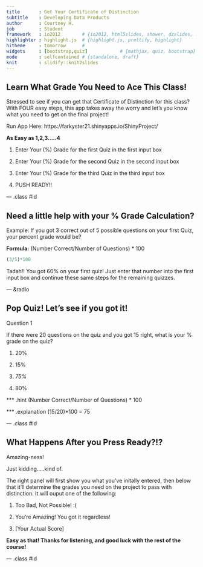```yaml
---
title       : Get Your Certificate of Distinction
subtitle    : Developing Data Products
author      : Courtney H.
job         : Student
framework   : io2012        # {io2012, html5slides, shower, dzslides, ...}
highlighter : highlight.js  # {highlight.js, prettify, highlight}
hitheme     : tomorrow      # 
widgets     : [bootstrap,quiz]            # {mathjax, quiz, bootstrap}
mode        : selfcontained # {standalone, draft}
knit        : slidify::knit2slides
---
```


## Learn What Grade You Need to Ace This Class!

Stressed to see if you can get that Certificate of Distinction for this class?
With FOUR easy steps, this app takes away the worry and let's you know what you need to get on the final project!

Run App Here: https://farkyster21.shinyapps.io/ShinyProject/

**As Easy as 1,2,3.....4**

1. Enter Your (%) Grade for the first Quiz in the first input box

2. Enter Your (%) Grade for the second Quiz in the second input box

3. Enter Your (%) Grade for the third Quiz in the third input box

4. PUSH READY!! 


--- .class #id 

## Need a little help with your % Grade Calculation?

Example: If you got 3 correct out of 5 possible questions on your first Quiz, your percent grade would be?

**Formula:**
(Number Correct/Number of Questions) * 100

```r
(3/5)*100
```



Tadah!! You got 60% on your first quiz! Just enter that number into the first input box and continue these same steps for the remaining quizzes.

--- &radio

## Pop Quiz! Let's see if you got it!


Question 1

If there were 20 questions on the quiz and you got 15 right, what is your % grade on the quiz?

1. 20%

2. 15%

3. _75%_

4. 80%

*** .hint 
(Number Correct/Number of Questions) * 100

*** .explanation
(15/20)*100 = 75

--- .class #id 

## What Happens After you Press Ready?!?

Amazing-ness!

Just kidding.....kind of.

The right panel will first show you what you've initally entered, then below that it'll determine the grades you need on the project to pass with distinction. It will ouput one of the following:

1. Too Bad, Not Possible! :(

2. You're Amazing! You got it regardless!

3. [Your Actual Score]


**Easy as that! Thanks for listening, and good luck with the rest of the course!**

--- .class #id 